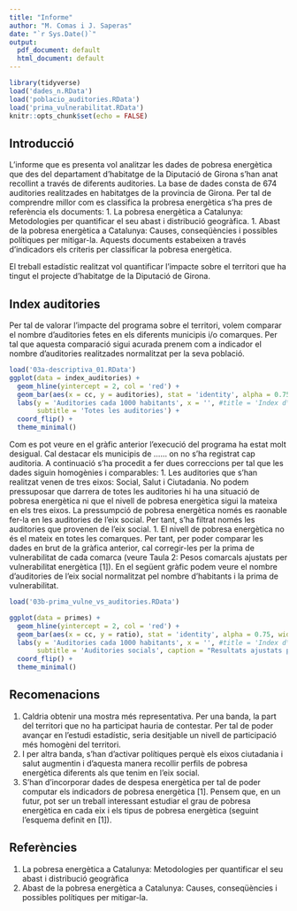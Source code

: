 ```yaml
---
title: "Informe"
author: "M. Comas i J. Saperas"
date: "`r Sys.Date()`"
output:
  pdf_document: default
  html_document: default
---
```


```r
library(tidyverse)
load('dades_n.RData')
load('poblacio_auditories.RData')
load('prima_vulnerabilitat.RData')
knitr::opts_chunk$set(echo = FALSE)
```

## Introducció

L'informe que es presenta vol analitzar les dades de pobresa energètica que des del departament d'habitatge de la Diputació de Girona s'han anat recollint a través de diferents auditories. La base de dades consta de 674 auditories realitzades en habitatges de la provincia de Girona.
Per tal de comprendre millor com es classifica la probresa energètica s'ha pres de referència els documents:
1. La pobresa energètica a Catalunya: Metodologies per quantificar el seu abast i distribució geogràfica.
1. Abast de la pobresa energètica a Catalunya: Causes, conseqüències i possibles polítiques per mitigar-la.
Aquests documents estabeixen a través d'indicadors els criteris per classificar la pobresa energètica.

El treball estadístic realitzat vol quantificar l'impacte sobre el territori que ha tingut el projecte d'habitatge de la Diputació de Girona.

## Index auditories

Per tal de valorar l'impacte del programa sobre el territori, volem comparar el nombre d'auditories fetes en els diferents municipis i/o comarques. Per tal que aquesta comparació sigui acurada prenem com a indicador el nombre d'auditories realitzades normalitzat per la seva població.

```r
load('03a-descriptiva_01.RData')
ggplot(data = index_auditories) + 
  geom_hline(yintercept = 2, col = 'red') +
  geom_bar(aes(x = cc, y = auditories), stat = 'identity', alpha = 0.75, width = 0.85) +
  labs(y = 'Auditories cada 1000 habitants', x = '', #title = 'Index d\'auditories',
       subtitle = 'Totes les auditories') +
  coord_flip() +
  theme_minimal()
```

Com es pot veure en el gràfic anterior l'execució del programa ha estat molt desigual. Cal destacar els municipis de ...... on no s'ha registrat cap auditoria.
A continuació s'ha procedit a fer dues correccions per tal que les dades siguin homogènies i comparables:
1. Les auditories que s'han realitzat venen de tres eixos: Social, Salut i Ciutadania. No podem pressuposar que darrera de totes les auditories hi ha una situació de pobresa energètica ni que el nivell de pobresa energètica sigui la mateixa en els tres eixos. La pressumpció de pobresa energètica només es raonable fer-la en les auditories de l'eix social. Per tant, s'ha filtrat només les auditories que provenen de l'eix social. 
1. El nivell de pobresa energètica no és el mateix en totes les comarques. Per tant, per poder comparar les dades en brut de la gràfica anterior, cal corregir-les per la prima de vulnerabilitat de cada comarca (veure Taula 2: Pesos comarcals ajustats per vulnerabilitat energètica [1]). 
En el següent gràfic podem veure el nombre d'auditories de l'eix social normalitzat pel nombre d'habitants i la prima de vulnerabilitat. 

```r
load('03b-prima_vulne_vs_auditories.RData')

ggplot(data = primes) + 
  geom_hline(yintercept = 2, col = 'red') +
  geom_bar(aes(x = cc, y = ratio), stat = 'identity', alpha = 0.75, width = 0.85) +
  labs(y = 'Auditories cada 1000 habitants', x = '', #title = 'Index d\'auditories',
       subtitle = 'Auditories socials', caption = "Resultats ajustats per prima de vulnerabilitat") +
  coord_flip() +
  theme_minimal()
```

## Recomenacions

1. Caldria obtenir una mostra més representativa. Per una banda, la part del territori que no ha participat hauria de contestar. Per tal de poder avançar en l'estudi estadístic, seria desitjable un nivell de participació més homogèni del territori.
1. I per altra banda, s'han d'activar polítiques perquè els eixos ciutadania i salut augmentin i d'aquesta manera recollir perfils de pobresa energètica diferents als que tenim en l'eix social.
1. S'han d'incorporar dades de despesa energètica per tal de poder computar els indicadors de pobresa energètica [1]. Pensem que, en un futur, pot ser un treball interessant estudiar el grau de pobresa energètica en cada eix i els tipus de pobresa energètica (seguint l'esquema definit en [1]).

## Referències

1. La pobresa energètica a Catalunya: Metodologies per quantificar el seu abast i distribució geogràfica
1. Abast de la pobresa energètica a Catalunya: Causes, conseqüències i possibles polítiques per mitigar-la.